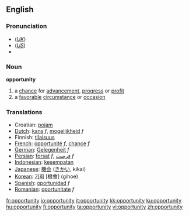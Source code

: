 {{see|Opportunity}}
==English==

{{rank|begin|wait|laughed|791|opportunity|lines|personal|due}}

===Pronunciation===
*(''[[Received Pronunciation|UK]]'') {{IPA|/ˌɒpəˈtjuːnəti/}}
*(''[[General American|US]]'') {{IPA|/ˌɑpɚˈtuːnəti/}}
*{{audio|en-us-opportunity.ogg|Audio (US)}}

===Noun===
'''opportunity'''
# a [[chance]] for [[advancement]], [[progress]] or [[profit]]
# a [[favorable]] [[circumstance]] or [[occasion]]

===Translations===
*Croatian: [[:hr:pojam|pojam]]
*[[Dutch]]: [[kans]] ''f'', [[mogelijkheid]] ''f''
*Finnish: [[tilaisuus]]
*[[French]]: [[opportunité]] ''f'', [[chance]] ''f''
*[[German]]: [[Gelegenheit]] ''f''
*[[Persian]]: [[forsat]] ''f'', [[فرصت]] ''f''
*[[Indonesian]]: [[sempat|kesempatan]]
*[[Japanese]]: [[機会]] ([[きかい]], kikai)
*[[Korean]]: [[기회]] [機會] (gihoe)
*[[Spanish]]: [[oportunidad]] ''f''
*[[Romanian]]: [[oportunitate]] ''f''

[[fr:opportunity]]
[[io:opportunity]]
[[it:opportunity]]
[[kk:opportunity]]
[[ku:opportunity]]
[[hu:opportunity]]
[[fi:opportunity]]
[[ta:opportunity]]
[[vi:opportunity]]
[[zh:opportunity]]